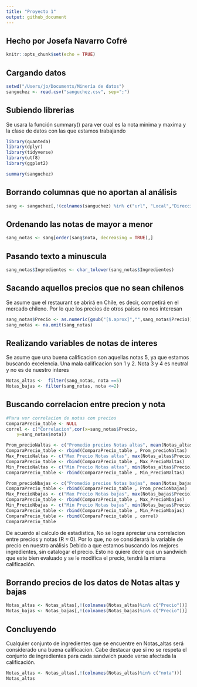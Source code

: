 ```yaml
---
title: "Proyecto 1"
output: github_document
---
```

## Hecho por Josefa Navarro Cofré
```r
knitr::opts_chunk$set(echo = TRUE)

```
## Cargando datos
```r
setwd("/Users/jo/Documents/Minería de datos")
sanguchez <- read.csv("sanguchez.csv", sep=";")
```
## Subiendo librerias
Se usara la función summary() para ver cual es la nota minima y maxima  y la clase de datos con las que estamos trabajando
```r
library(quanteda)
library(dplyr)
library(tidyverse)
library(utf8)
library(ggplot2)

summary(sanguchez) 
```
## Borrando columnas que no aportan al análisis
```r
sang <- sanguchez[,!(colnames(sanguchez) %in% c("url", "Local","Direccion", "texto"))]
```
## Ordenando las notas de mayor a menor
```r
sang_notas <- sang[order(sang$nota, decreasing = TRUE),]
```
## Pasando texto a minuscula
```r
sang_notas$Ingredientes <- char_tolower(sang_notas$Ingredientes)
```
## Sacando aquellos precios que no sean chilenos
Se asume que el restaurant se abrirá en Chile, es decir, competirá en el mercado chileno. Por lo que los precios de otros países no nos interesan
```r
sang_notas$Precio <- as.numeric(gsub("[$.aprox]","",sang_notas$Precio))
sang_notas <- na.omit(sang_notas)
```
## Realizando variables de notas de interes

Se asume que una buena calificacion son aquellas notas  5, ya que estamos buscando excelencia. Una mala calificacion son 1 y 2. Nota 3 y 4 es neutral y no es de nuestro interes
```r
Notas_altas <-  filter(sang_notas, nota ==5)
Notas_bajas <- filter(sang_notas, nota <=2)
```

## Buscando correlacion entre precion y nota
```r
#Para ver correlacion de notas con precios
ComparaPrecio_table <- NULL
correl <- c("Correlacion",cor(x=sang_notas$Precio,
    y=sang_notas$nota))

Prom_precioNaltas <- c("Promedio precios Notas altas", mean(Notas_altas$Precio))
ComparaPrecio_table <- rbind(ComparaPrecio_table , Prom_precioNaltas)
Max_PrecioNaltas <- c("Max Precio Notas altas", max(Notas_altas$Precio))
ComparaPrecio_table <- rbind(ComparaPrecio_table , Max_PrecioNaltas)
Min_PrecioNaltas <- c("Min Precio Notas altas", min(Notas_altas$Precio))
ComparaPrecio_table <- rbind(ComparaPrecio_table , Min_PrecioNaltas)

Prom_precioNbajas <- c("Promedio precios Notas bajas", mean(Notas_bajas$Precio))
ComparaPrecio_table <- rbind(ComparaPrecio_table , Prom_precioNbajas)
Max_PrecioNbajas <- c("Max Precio Notas bajas", max(Notas_bajas$Precio))
ComparaPrecio_table <- rbind(ComparaPrecio_table , Max_PrecioNbajas)
Min_PrecioNbajas <- c("Min Precio Notas bajas", min(Notas_bajas$Precio))
ComparaPrecio_table <- rbind(ComparaPrecio_table , Min_PrecioNbajas)
ComparaPrecio_table <- rbind(ComparaPrecio_table , correl)
ComparaPrecio_table
```
De acuerdo al calculo de estadistica, No se logra apreciar una correlacion entre precios y notas (R ≈ 0). Por lo que, no se considerará la variable de precio en nuestro análisis
Debido a que estamos buscando los mejores ingredientes, sin  catalogar el precio. Esto no quiere decir que un sandwich que este bien evaluado y se le modifica el precio, tendrá la misma calificación.

## Borrando precios de los datos de Notas altas y bajas
```r
Notas_altas <- Notas_altas[,!(colnames(Notas_altas)%in% c("Precio"))]
Notas_bajas <- Notas_bajas[,!(colnames(Notas_bajas)%in% c("Precio"))]
```
## Concluyendo
Cualquier conjunto de ingredientes que se encuentre en Notas_altas será considerado una buena calificacion. Cabe destacar que si no se respeta el conjunto de ingredientes para cada sandwich puede verse afectada la calificación.
```r

Notas_altas <- Notas_altas[,!(colnames(Notas_altas)%in% c("nota"))]
Notas_altas
```



